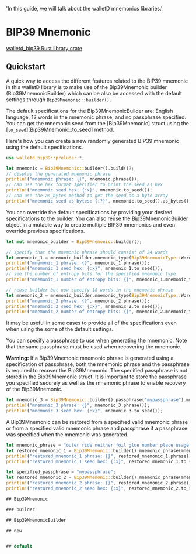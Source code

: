   'In this guide, we will talk about the walletD mnemonics libraries.'

# BIP39 Mnemonic

[walletd_bip39 Rust library crate](https://crates.io/crates/walletd_bip39)

## Quickstart
A quick way to access the different features related to the BIP39 mnemonic in this walletD library is to make use of the Bip39Mnemonic builder (Bip39MnemonicBuilder) which can be also be accessed with the default settings through `Bip39Mnemonic::builder()`.

The default specifications for the Bip39MnemonicBuilder are: English language, 12 words in the mnemonic phrase, and no passphrase specified.
You can get the mnemonic seed from the [Bip39Mnemonic] struct using the [`to_seed`][Bip39Mnemonic::to_seed] method.

Here's how you can create a new randomly generated BIP39 mnemonic using the default specifications.
```rust
use walletd_bip39::prelude::*;

let mnemonic = Bip39Mnemonic::builder().build()?;
// display the generated mnemonic phrase
println!("mnemonic phrase: {}", mnemonic.phrase());
// can use the hex format specifier to print the seed as hex
println!("mnemonic seed hex: {:x}", mnemonic.to_seed());
// can use the as_bytes method to get the seed as a byte array
println!("mnemonic seed as bytes: {:?}", mnemonic.to_seed().as_bytes());
```

You can override the default specifications by providing your desired specifications to the builder.
You can also reuse the Bip39MnemonicBuilder object in a mutable way to create multiple BIP39 mnemonics and even override previous specifications.
```rust
let mut mnemonic_builder = Bip39Mnemonic::builder();

// specify that the mnemonic phrase should consist of 24 words
let mnemonic_1 = mnemonic_builder.mnemonic_type(Bip39MnemonicType::Words24).build()?;
println!("mnemonic_1 phrase: {}", mnemonic_1.phrase());
println!("mnemonic_1 seed hex: {:x}", mnemonic_1.to_seed());
// see the number of entropy bits for the specified mnemonic type
println!("mnemonic_1 number of entropy bits: {}", mnemonic_1.mnemonic_type().entropy_bits());

// reuse builder but now specify 18 words in the mnemonic phrase
let mnemonic_2 = mnemonic_builder.mnemonic_type(Bip39MnemonicType::Words18).build()?;
println!("mnemonic_2 phrase: {}", mnemonic_2.phrase());
println!("mnemonic_2 seed hex: {:x}", mnemonic_2.to_seed());
println!("mnemonic_2 number of entropy bits: {}", mnemonic_2.mnemonic_type().entropy_bits());

```

It may be useful in some cases to provide all of the specifications even when using the some of the default settings.

You can specify a passphrase to use when generating the mnemonic.
Note that the same passphrase must be used when recovering the mnemonic.

**Warning:**
If a Bip39Mnemonic mnemonic phrase is generated using a specification of passphrase, both the mnemonic phrase and the passphrase is required to recover the Bip39Mnemonic.
The specified passphrase is not stored in the Bip39Mnemonic struct. It is important to store the passphrase you specified securely as well as the mnemonic phrase to enable recovery of the Bip39Mnemonic.

```rust
let mnemonic_3 = Bip39Mnemonic::builder().passphrase("mypassphrase").mnemonic_type(Bip39MnemonicType::Words12).language(Bip39Language::English).build()?;
println!("mnemonic_3 phrase: {}", mnemonic_3.phrase());
println!("mnemonic_3 seed hex: {:x}", mnemonic_3.to_seed());
```

A Bip39Mnemonic can be restored from a specified valid mnemonic phrase or from a specified valid mnemonic phrase and passphrase if a passphrase was specified when the mnemonic was generated.

```rust
let mnemonic_phrase = "outer ride neither foil glue number place usage ball shed dry point";
let restored_mnemonic_1 = Bip39Mnemonic::builder().mnemonic_phrase(mnemonic_phrase).build()?;
println!("restored_mnemonic_1 phrase: {}", restored_mnemonic_1.phrase());
println!("restored_mnemonic_1 seed hex: {:x}", restored_mnemonic_1.to_seed());

let specified_passphrase = "mypassphrase";
let restored_mnemonic_2 = Bip39Mnemonic::builder().mnemonic_phrase(mnemonic_phrase).passphrase(specified_passphrase).build()?;
println!("restored_mnemonic_2 phrase: {}", restored_mnemonic_2.phrase());
println!("restored_mnemonic_2 seed hex: {:x}", restored_mnemonic_2.to_seed());

## Bip39Mnemonic

### builder

## Bip39MnemonicBuilder

## new


## default

